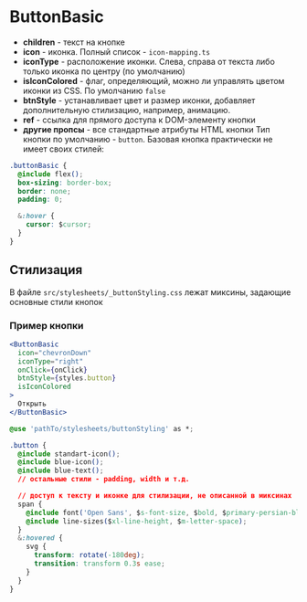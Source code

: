 

<Meta of={ButtonBasicStories} />

# ButtonBasic

+ **children** - текст на кнопке
+ **icon** - иконка. Полный список - ```icon-mapping.ts```
+ **iconType** - расположение иконки. Слева, справа от текста либо только иконка по центру (по умолчанию)
+ **isIconColored** - флаг, определяющий, можно ли управлять цветом иконки из CSS. По умолчанию ```false```
+ **btnStyle** - устанавливает цвет и размер иконки, добавляет дополнительную стилизацию, например, анимацию.
+ **ref** - ссылка для прямого доступа к DOM-элементу кнопки
+ **другие пропсы** - все стандартные атрибуты HTML кнопки
Тип кнопки по умолчанию - ```button```.
Базовая кнопка практически не имеет своих стилей:

```css
.buttonBasic {
  @include flex();
  box-sizing: border-box;
  border: none;
  padding: 0;

  &:hover {
    cursor: $cursor;
  }
}
```

## Стилизация
В файле ```src/stylesheets/_buttonStyling.css``` лежат миксины, задающие основные стили кнопок

### Пример кнопки
```jsx
<ButtonBasic
  icon="chevronDown"
  iconType="right"
  onClick={onClick}
  btnStyle={styles.button}
  isIconColored
>
  Открыть
</ButtonBasic>
```
```css
@use 'pathTo/stylesheets/buttonStyling' as *;

.button {
  @include standart-icon();
  @include blue-icon();
  @include blue-text();
  // остальные стили - padding, width и т.д.

  // доступ к тексту и иконке для стилизации, не описанной в миксинах
  span {
    @include font('Open Sans', $s-font-size, $bold, $primary-persian-blue-default);
    @include line-sizes($xl-line-height, $m-letter-space);
  }
  &:hovered {
    svg {
      transform: rotate(-180deg);
      transition: transform 0.3s ease;
    }
  }
}
```

<Canvas of={ButtonBasicStories.ButtonBasicComponent} />
<Controls />
